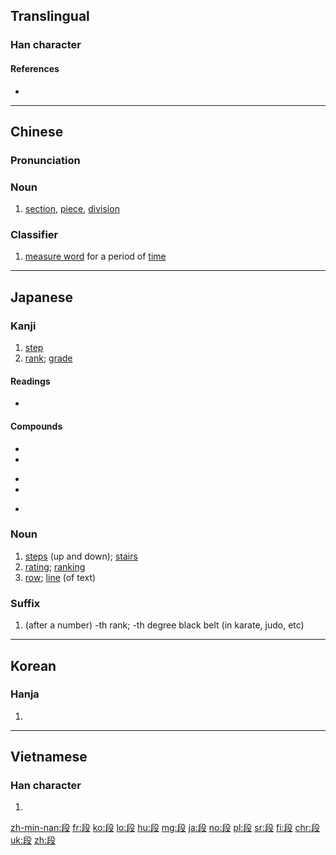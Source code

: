 {{also|仮|假}}
==Translingual==
{{stroke order|strokes=9}}

===Han character===
{{Han char|rn=79|rad=殳|as=05|sn=9|four=77447|canj=HJHNE}}

====References====
* {{Han ref|kx=0584.220|dkj=16619|dj=0977.120|hdz=32155.100|uh=6BB5|ud=27573|bh=AC71|bd=44145}}

----

==Chinese==
{{zh-forms}}

===Pronunciation===
{{zh-pron
|m=duàn
|c=dyun6
|mc=y
|oc=y
|ma=zh-duàn.ogg
|cat=n,cls
}}

===Noun===
{{zh-noun|ts}}

# [[section]], [[piece]], [[division]]

===Classifier===
{{zh-cls|ts}}

# [[measure word]] for a period of [[time]]

----

==Japanese==

===Kanji===
{{ja-kanji|grade=6|rs=殳05}}

# [[step]]
# [[rank]]; [[grade]]

====Readings====
* {{ja-readings|goon=[[だん]] (dan)|kanon=[[たん]] (tan) {{non-joyo-reading}}|kun=[[きたえる]] (kitaeru), [[わかち]] (wakachi)}}

====Compounds====
{{top3}}
* {{l|ja|階段|tr=[[かいだん]], kaidan||stairs}}
* {{l|ja|初段|tr=shodan}}
{{mid3}}
* {{l|ja|段位|tr=dan'i}}
* {{l|ja|値段|tr=ねだん, nedan||price}}
{{mid3}}
* {{l|ja|段ボール|tr=[[だんボール]], danbōru}}
{{bottom}}

===Noun===
{{ja-noun|だん}}

# [[step]]s (up and down); [[stairs]]
# [[rating]]; [[ranking]]
# [[row]]; [[line]] (of text)

===Suffix===
{{ja-pos|suffix|だん}}

# (after a number) -th rank; -th degree black belt (in karate, judo, etc)

----

==Korean==

===Hanja===
{{ko-hanja|hangeul=단|eumhun=|rv=dan|mr=tan|y=tan}}

# {{defn|lang=ko|sort=殳05}}

----

==Vietnamese==

===Han character===
{{vi-hantu|[[đoạn]], [[đoàn]]|rs=殳05}}

# {{defn|lang=vi|sort=殳05}}

[[zh-min-nan:段]]
[[fr:段]]
[[ko:段]]
[[lo:段]]
[[hu:段]]
[[mg:段]]
[[ja:段]]
[[no:段]]
[[pl:段]]
[[sr:段]]
[[fi:段]]
[[chr:段]]
[[uk:段]]
[[zh:段]]
